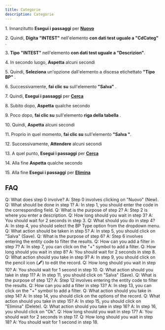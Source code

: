 ```yaml
---
title: Categorie
description: Categorie
---
```

1\. Innanzitutto **Esegui i passaggi** per **[Nuovo](docs/Z_Operazioni%20base/Nuovo)**  
  
2\. Quindi, **Digita** **"INTEST"** nell'elemento **con dati test uguale a "CdCateg"** .  
  
3\. **Tipo** **"INTEST"** nell'elemento **con dati test uguale a "Descrizion"**.  
  
4\. In secondo luogo, **Aspetta** alcuni secondi  
  
5\. Quindi, **Seleziona** un'opzione dall'elemento a discesa etichettato **"Tipo BP"** .  
  
6\. Successivamente, **fai clic su** sull'elemento **"Salva"** .  
  
7\. Quindi, **Esegui i passaggi** per **[Cerca](docs/Z_Operazioni%20base/Cerca)**  
  
8\. Subito dopo, **Aspetta** qualche secondo  
  
9\. Poco dopo, **fai clic su** sull'elemento **riga della tabella** .  
  
10\. Quindi, **Aspetta** alcuni secondi  
  
11\. Proprio in quel momento, **fai clic su** sull'elemento **"Salva "**.  
  
12\. Successivamente, **Attendere** alcuni secondi  
  
13\. A quel punto, **Esegui i passaggi** per **[Cerca](docs/Z_Operazioni%20base/Cerca)**  
  
14\. Alla fine **Aspetta** qualche secondo  
  
15\. Alla fine **Esegui i passaggi** per **[Elimina](docs/Z_Operazioni%20base/Elimina)**  

FAQ
---

Q: What does step 0 involve? A: Step 0 involves clicking on "Nuovo" (New). Q: What should be done in step 1? A: In step 1, you should enter the code in the corresponding field. Q: What is the purpose of step 2? A: Step 2 is where you enter a description. Q: How long should you wait in step 3? A: You should wait for 2 seconds in step 3. Q: What should you do in step 4? A: In step 4, you should select the BP Type option from the dropdown menu. Q: What action should be taken in step 5? A: In step 5, you should click on "Salva" (Save). Q: What is the purpose of step 6? A: Step 6 involves entering the entity code to filter the results. Q: How can you add a filter in step 7? A: In step 7, you can click on the "+" symbol to add a filter. Q: How long should you wait in step 8? A: You should wait for 2 seconds in step 8. Q: What action should you take in step 9? A: In step 9, you should click on the pencil icon (🖋️) to edit the record. Q: How long should you wait in step 10? A: You should wait for 1 second in step 10. Q: What action should you take in step 11? A: In step 11, you should click on "Salva" (Save). Q: What is the purpose of step 12? A: Step 12 involves entering the entity code to filter the results. Q: How can you add a filter in step 13? A: In step 13, you can click on the "+" symbol to add a filter. Q: What action should you take in step 14? A: In step 14, you should click on the options of the record. Q: What action should you take in step 15? A: In step 15, you should click on "Elimina" (Delete). Q: What action should you take in step 16? A: In step 16, you should click on "Ok". Q: How long should you wait in step 17? A: You should wait for 2 seconds in step 17. Q: How long should you wait in step 18? A: You should wait for 1 second in step 18.